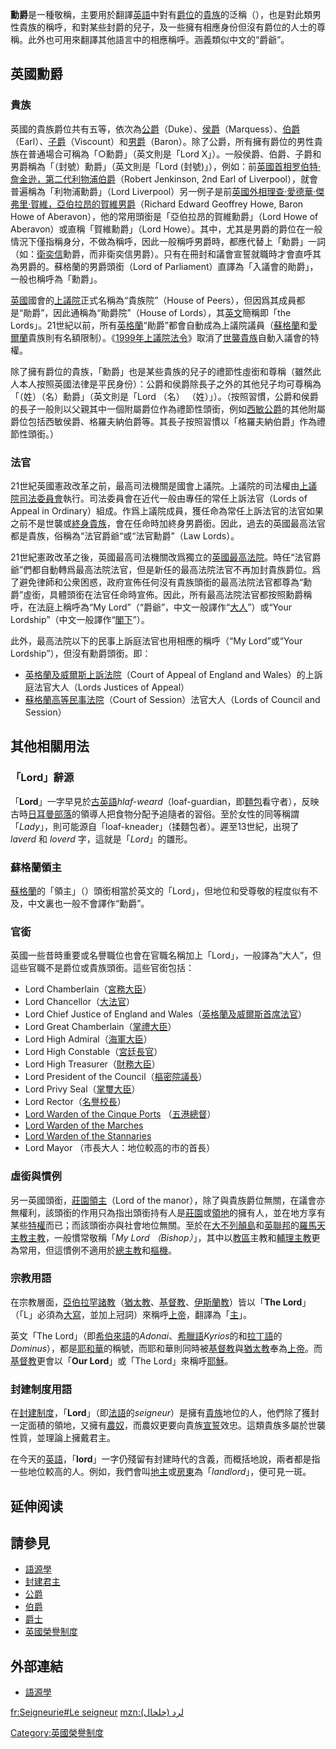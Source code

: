{{noteTA
|1=zh-hans:勋爵;zh-hk:勳爵;zh-tw:勳爵;
}}
{{not|Mk VII領主輕型坦克}}
{{貴族等級}}
'''勳爵'''是一種敬稱，主要用於翻譯[[英語|英語]]中對有[[爵位|爵位]]的[[貴族|貴族]]的泛稱（{{lang-en|'''Lord'''}}），也是對此類男性貴族的稱呼，和對某些封爵的兒子，及一些擁有相應身份但沒有爵位的人士的尊稱。此外也可用來翻譯其他語言中的相應稱呼。涵義類似中文的“爵爺”。

==英國勳爵==
===貴族===
英國的貴族爵位共有五等，依次為[[公爵|公爵]]（Duke）、[[侯爵|侯爵]]（Marquess）、[[伯爵|伯爵]]（Earl）、[[子爵|子爵]]（Viscount）和[[男爵|男爵]]（Baron）。除了公爵，所有擁有爵位的男性貴族在普通場合可稱為「○勳爵」（英文則是「Lord X」）。一般侯爵、伯爵、子爵和男爵稱為「（封號）勳爵」（英文則是「Lord (封號)」），例如：前[[英國首相|英國首相]][[罗伯特·班克斯·詹金逊|罗伯特·詹金逊，第二代利物浦伯爵]]（Robert Jenkinson, 2nd Earl of Liverpool），就會普遍稱為「利物浦勳爵」（Lord Liverpool）另一例子是前[[英國|英國]][[外務及英聯邦事務大臣|外相]][[賀維|理查·愛德華·傑弗里·賀維，亞伯拉昂的賀維男爵]]（Richard Edward Geoffrey Howe, Baron Howe of Aberavon），他的常用頭銜是「亞伯拉昂的賀維勳爵」（Lord Howe of Aberavon）或直稱「賀維勳爵」（Lord Howe）。其中，尤其是男爵的爵位在一般情況下僅指稱身分，不做為稱呼，因此一般稱呼男爵時，都應代替上「勳爵」一詞（如：[[衛奕信|衛奕信]]勳爵，而非衛奕信男爵）。只有在冊封和議會宣誓就職時才會直呼其為男爵的。蘇格蘭的男爵頭銜（Lord of Parliament）直譯為「入議會的勛爵」，一般也稱呼為「勳爵」。

[[英國|英國]]國會的[[英國上議院|上議院]]正式名稱為“貴族院”（House of Peers），但因爲其成員都是“勛爵”，因此通稱為“勛爵院”（House of Lords），其[[英文|英文]]簡稱即「the Lords」。21世紀以前，所有[[英格蘭|英格蘭]]“勛爵”都會自動成為上議院議員（[[蘇格蘭|蘇格蘭]]和[[愛爾蘭|愛爾蘭]]貴族則有名額限制）。《[[1999年上議院法令|1999年上議院法令]]》取消了[[世襲貴族|世襲貴族]]自動入議會的特權。

除了擁有爵位的貴族，「勳爵」也是某些貴族的兒子的禮節性虛銜和尊稱（雖然此人本人按照英國法律是平民身份）：公爵和侯爵除長子之外的其他兒子均可尊稱為「（姓）（名）勳爵」（英文則是「Lord （名） （姓）」）。（按照習慣，公爵和侯爵的長子一般則以父親其中一個附屬爵位作為禮節性頭銜，例如[[傑拉爾德·格羅夫納，第六代西敏公爵|西敏公爵]]的其他附屬爵位包括西敏侯爵、格羅夫納伯爵等。其長子按照習慣以「格羅夫納伯爵」作為禮節性頭銜。）

===法官===
21世紀英國憲政改革之前，最高司法機關是國會上議院。上議院的司法權由[[上議院司法委員會|上議院司法委員會]]執行。司法委員會在近代一般由專任的常任上訴法官（Lords of Appeal in Ordinary）組成。作爲上議院成員，獲任命為常任上訴法官的法官如果之前不是世襲或[[終身貴族|終身貴族]]，會在任命時加終身男爵銜。因此，過去的英國最高法官都是貴族，俗稱為“法官爵爺“或“法官勳爵”（Law Lords）。

21世紀憲政改革之後，英國最高司法機關改爲獨立的[[英國最高法院|英國最高法院]]。時任“法官爵爺”們都自動轉爲最高法院法官，但是新任的最高法院法官不再加封貴族爵位。爲了避免律師和公衆困惑，政府宣佈任何沒有貴族頭銜的最高法院法官都尊為“勳爵”虛銜，具體頭銜在法官任命時宣佈。因此，所有最高法院法官都按照勳爵稱呼，在法庭上稱呼為“My Lord”（“爵爺”，中文一般譯作“[[大人|大人]]”）或“Your Lordship”（中文一般譯作“[[閣下|閣下]]”）。

此外，最高法院以下的民事上訴庭法官也用相應的稱呼（“My Lord”或“Your Lordship”），但沒有勳爵頭銜。即：
*[[英格蘭及威爾斯上訴法院|英格蘭及威爾斯上訴法院]]（Court of Appeal of England and Wales）的上訴庭法官大人（Lords Justices of Appeal）
*[[蘇格蘭高等民事法院|蘇格蘭高等民事法院]]（Court of Session）法官大人（Lords of Council and Session）

==其他相關用法==
===「Lord」辭源===
「'''Lord'''」一字早見於[[古英語|古英語]]''hlaf-weard''（loaf-guardian，即[[麵包|麵包]]看守者），反映古時[[日耳曼人|日耳曼部落]]的領導人把食物分配予追隨者的習俗。至於女性的同等稱謂「''Lady''」，則可能源自「loaf-kneader」（揉麵包者）。遲至13世紀，出現了 ''laverd'' 和 ''loverd'' 字，這就是「''Lord''」的雛形。 

===蘇格蘭領主===
[[蘇格蘭|蘇格蘭]]的「領主」（{{tsl|en|Laird|Laird}}）頭銜相當於英文的「Lord」，但地位和受尊敬的程度似有不及，中文裏也一般不會譯作“勳爵”。

===官銜===
英國一些昔時重要或名譽職位也會在官職名稱加上「Lord」，一般譯為“大人”，但這些官職不是爵位或貴族頭銜。這些官銜包括：
*Lord Chamberlain（[[宮務大臣|宮務大臣]]）
*Lord Chancellor（[[大法官_(英國)|大法官]]）
*Lord Chief Justice of England and Wales（[[英格蘭及威爾斯首席法官|英格蘭及威爾斯首席法官]]）
*Lord Great Chamberlain（[[掌禮大臣|掌禮大臣]]）
*Lord High Admiral（[[海軍大臣|海軍大臣]]） 
*Lord High Constable（[[宮廷長官_(英國)|宮廷長官]]） 
*Lord High Treasurer（[[財務大臣_(英國)|財務大臣]]）
*Lord President of the Council（[[樞密院議長|樞密院議長]]） 
*Lord Privy Seal（[[掌璽大臣|掌璽大臣]]） 
*Lord Rector（[[名譽校長|名譽校長]]） 
*[http://en.wikipedia.org/wiki/Lord_Warden_of_the_Cinque_Ports Lord Warden of the Cinque Ports] {{Wayback|url=http://en.wikipedia.org/wiki/Lord_Warden_of_the_Cinque_Ports |date=20210126122354 }}（[[五港總督|五港總督]]）
*[http://en.wikipedia.org/wiki/Lord_Warden_of_the_Marches Lord Warden of the Marches] {{Wayback|url=http://en.wikipedia.org/wiki/Lord_Warden_of_the_Marches |date=20211217232354 }}
*[http://en.wikipedia.org/wiki/Lord_Warden_of_the_Stannaries Lord Warden of the Stannaries] {{Wayback|url=http://en.wikipedia.org/wiki/Lord_Warden_of_the_Stannaries |date=20201105231715 }}
*Lord Mayor （市長大人：地位較高的市的首長）

===虛銜與慣例===
另一英國頭銜，[[莊園領主|莊園領主]]（Lord of the manor），除了與貴族爵位無關，在議會亦無權利，該頭銜的作用只為指出頭銜持有人是[[莊園|莊園]]或[[領地|領地]]的擁有人，並在地方享有某些[[特權|特權]]而已；而該頭銜亦與社會地位無關。至於在[[大不列顛島|大不列顛島]]和[[英聯邦|英聯邦]]的[[羅馬天主教|羅馬天主教]][[主教|主教]]，一般慣常敬稱「''My Lord （Bishop）''」，其中以[[教區|教區]]主教和[[輔理主教|輔理主教]]更為常用，但這慣例不適用於[[總主教|總主教]]和[[樞機|樞機]]。

===宗教用語===
在宗教層面，[[亞伯拉罕諸教|亞伯拉罕諸教]]（[[猶太教|猶太教]]、[[基督教|基督教]]、[[伊斯蘭教|伊斯蘭教]]）皆以「'''The Lord'''」（「L」必須為[[大寫|大寫]]，並加上冠詞）來稱呼[[上帝|上帝]]，翻譯為「[[主|主]]」。

英文「The Lord」（即[[希伯來語|希伯來語]]的''Adonai''、[[希臘語|希臘語]]''Kyrios''的和[[拉丁語|拉丁語]]的''Dominus''），都是[[耶和華|耶和華]]的稱號，而耶和華則同時被[[基督教|基督教]]與[[猶太教|猶太教]]奉為[[上帝|上帝]]。而[[基督教|基督教]]更會以「'''Our Lord'''」或「The Lord」來稱呼[[耶穌|耶穌]]。

===封建制度用語===
在[[封建制度|封建制度]]，「'''Lord'''」（即[[法語|法語]]的''seigneur''）是擁有[[貴族|貴族]]地位的人，他們除了獲封一定面積的領地，又擁有[[農奴|農奴]]，而農奴更要向貴族[[宣誓|宣誓]]效忠。這類貴族多屬於世襲性質，並理論上擁戴君主。

在今天的[[英語|英語]]，「'''lord'''」一字仍殘留有封建時代的含義，而概括地說，兩者都是指一些地位較高的人。例如，我們會叫[[地主|地主]]或[[房東|房東]]為「''landlord''」，便可見一斑。

== 延伸阅读 ==
{{Wikisource further reading}}

==請參見==
*[[語源學|語源學]]
*[[封建君主|封建君主]]
*[[公爵|公爵]]
*[[伯爵|伯爵]]
*[[爵士|爵士]]
*[[英國榮譽制度|英國榮譽制度]]

==外部連結==
* [http://www.etymonline.com/index.php?term=lord 語源學] {{Wayback|url=http://www.etymonline.com/index.php?term=lord |date=20161117003239 }}

{{英語社交稱謂}}

[[Category:英國榮譽制度|Category:英國榮譽制度]]

[[fr:Seigneurie#Le_seigneur|fr:Seigneurie#Le seigneur]]
[[mzn:لرد_(خلخال)|mzn:لرد (خلخال)]]